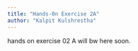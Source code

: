 ```yaml
---
title: "Hands-0n Exercise 2A"
author: "Kalpit Kulshrestha"
---
```


hands on exercise 02 A will bw here soon.
